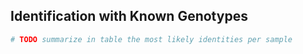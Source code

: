 ## Identification with Known Genotypes

```r
# TODO summarize in table the most likely identities per sample
```
